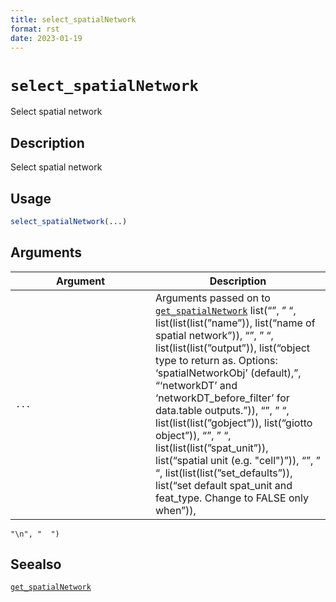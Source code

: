 ```yaml
--- 
title: select_spatialNetwork 
format: rst 
date: 2023-01-19 
--- 
```

# `select_spatialNetwork`

Select spatial network


## Description

Select spatial network


## Usage

```r
select_spatialNetwork(...)
```


## Arguments

Argument      |Description
------------- |----------------
`...`     |      Arguments passed on to [`get_spatialNetwork`](#getspatialnetwork)   list("\n", "    ", list(list(list("name")), list("name of spatial network")), "\n", "    ", list(list(list("output")), list("object type to return as. Options: 'spatialNetworkObj' (default),\n", "'networkDT' and 'networkDT_before_filter' for data.table outputs.")), "\n", "    ", list(list(list("gobject")), list("giotto object")), "\n", "    ", list(list(list("spat_unit")), list("spatial unit (e.g. \"cell\")")), "\n", "    ", list(list(list("set_defaults")), list("set default spat_unit and feat_type. Change to FALSE only when")), 
    "\n", "  ")


## Seealso

[`get_spatialNetwork`](#getspatialnetwork)


